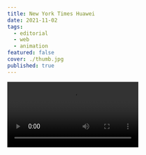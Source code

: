 ```yaml
---
title: New York Times Huawei
date: 2021-11-02
tags:
  - editorial
  - web
  - animation
featured: false
cover: ./thumb.jpg
published: true
---
```



<Video src={vid1} />

Animated illustration for the New York Times story, [The Strange Saga of Huawei](https://www.nytimes.com/2021/11/02/technology/huawei-us-policy.html).
